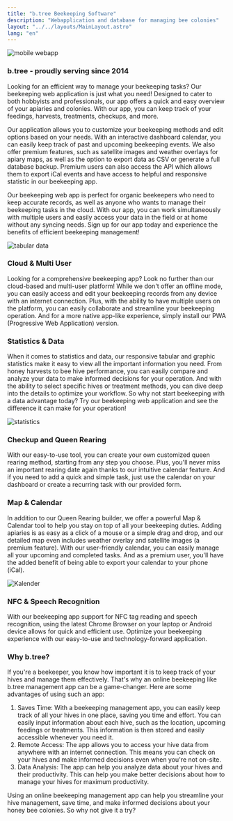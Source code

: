 ```yaml
---
title: "b.tree Beekeeping Software"
description: "Webapplication and database for managing bee colonies"
layout: "../../layouts/MainLayout.astro"
lang: "en"
---
```



<Image
  src={mobile}
  class="hidden sm:block float-right pl-4"
  width={200}
  alt="mobile webapp"
/>

### b.tree - proudly serving since 2014

Looking for an efficient way to manage your beekeeping tasks? Our beekeeping web application is just what you need! Designed to cater to both hobbyists and professionals, our app offers a quick and easy overview of your apiaries and colonies. With our app, you can keep track of your feedings, harvests, treatments, checkups, and more.

Our application allows you to customize your beekeeping methods and edit options based on your needs. With an interactive dashboard calendar, you can easily keep track of past and upcoming beekeeping events. We also offer premium features, such as satellite images and weather overlays for apiary maps, as well as the option to export data as CSV or generate a full database backup. Premium users can also access the API which allows them to export iCal events and have access to helpful and responsive statistic in our beekeeping app.

Our beekeeping web app is perfect for organic beekeepers who need to keep accurate records, as well as anyone who wants to manage their beekeeping tasks in the cloud. With our app, you can work simultaneously with multiple users and easily access your data in the field or at home without any syncing needs. Sign up for our app today and experience the benefits of efficient beekeeping management!

<section class="hero container max-w-screen-lg mx-auto flex">
  <Image src={table} class="mx-auto" width={500} alt="tabular data" />
</section>

### Cloud & Multi User

Looking for a comprehensive beekeeping app? Look no further than our cloud-based and multi-user platform! While we don't offer an offline mode, you can easily access and edit your beekeeping records from any device with an internet connection. Plus, with the ability to have multiple users on the platform, you can easily collaborate and streamline your beekeeping operation. And for a more native app-like experience, simply install our PWA (Progressive Web Application) version.

### Statistics & Data

When it comes to statistics and data, our responsive tabular and graphic statistics make it easy to view all the important information you need. From honey harvests to bee hive performance, you can easily compare and analyze your data to make informed decisions for your operation. And with the ability to select specific hives or treatment methods, you can dive deep into the details to optimize your workflow. So why not start beekeeping with a data advantage today? Try our beekeeping web application and see the difference it can make for your operation!

<section class="hero container max-w-screen-lg mx-auto flex">
  <Image src={statistics} class="mx-auto" width={500} alt="statistics" />
</section>

### Checkup and Queen Rearing

With our easy-to-use tool, you can create your own customized queen rearing method, starting from any step you choose. Plus, you'll never miss an important rearing date again thanks to our intuitive calendar feature. And if you need to add a quick and simple task, just use the calendar on your dashboard or create a recurring task with our provided form.

### Map & Calendar

In addition to our Queen Rearing builder, we offer a powerful Map & Calendar tool to help you stay on top of all your beekeeping duties. Adding apiaries is as easy as a click of a mouse or a simple drag and drop, and our detailed map even includes weather overlay and satellite images (a premium feature). With our user-friendly calendar, you can easily manage all your upcoming and completed tasks. And as a premium user, you'll have the added benefit of being able to export your calendar to your phone (iCal).

<section class="hero container max-w-screen-lg mx-auto flex">
  <Image src={calendar} class="mx-auto" width={500} alt="Kalender" />
</section>

### NFC & Speech Recognition

With our beekeeping app support for NFC tag reading and speech recognition, using the latest Chrome Browser on your laptop or Android device allows for quick and efficient use. Optimize your beekeeping experience with our easy-to-use and technology-forward application.

### Why b.tree?

If you're a beekeeper, you know how important it is to keep track of your hives and manage them effectively. That's why an online beekeeping like b.tree management app can be a game-changer. Here are some advantages of using such an app:

1. Saves Time: With a beekeeping management app, you can easily keep track of all your hives in one place, saving you time and effort. You can easily input information about each hive, such as the location, upcoming feedings or treatments. This information is then stored and easily accessible whenever you need it.
2. Remote Access: The app allows you to access your hive data from anywhere with an internet connection. This means you can check on your hives and make informed decisions even when you're not on-site.
3. Data Analysis: The app can help you analyze data about your hives and their productivity. This can help you make better decisions about how to manage your hives for maximum productivity.

Using an online beekeeping management app can help you streamline your hive management, save time, and make informed decisions about your honey bee colonies. So why not give it a try?
